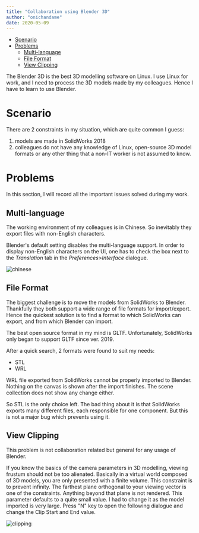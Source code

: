 ```yaml
---
title: "Collaboration using Blender 3D"
author: "onichandame"
date: 2020-05-09
---
```


<!-- vim-markdown-toc GFM -->

- [Scenario](#scenario)
- [Problems](#problems)
  - [Multi-language](#multi-language)
  - [File Format](#file-format)
  - [View Clipping](#view-clipping)

<!-- vim-markdown-toc -->

The Blender 3D is the best 3D modelling software on Linux. I use Linux for work, and I need to process the 3D models made by my colleagues. Hence I have to learn to use Blender.

# Scenario

There are 2 constraints in my situation, which are quite common I guess:

1. models are made in SolidWorks 2018
2. colleagues do not have any knowledge of Linux, open-source 3D model formats or any other thing that a non-IT worker is not assumed to know.

# Problems

In this section, I will record all the important issues solved during my work.

## Multi-language

The working environment of my colleagues is in Chinese. So inevitably they export files with non-English characters.

Blender's default setting disables the multi-language support. In order to display non-English characters on the UI, one has to check the box next to the _Translation_ tab in the _Preferences>Interface_ dialogue.

![chinese](/image/blender-multilang.png)

## File Format

The biggest challenge is to move the models from SolidWorks to Blender. Thankfully they both support a wide range of file formats for import/export. Hence the quickest solution is to find a format to which SolidWorks can export, and from which Blender can import.

The best open source format in my mind is GLTF. Unfortunately, SolidWorks only began to support GLTF since ver. 2019.

After a quick search, 2 formats were found to suit my needs:

- STL
- WRL

WRL file exported from SolidWorks cannot be properly imported to Blender. Nothing on the canvas is shown after the import finishes. The scene collection does not show any change either.

So STL is the only choice left. The bad thing about it is that SolidWorks exports many different files, each responsible for one component. But this is not a major bug which prevents using it.

## View Clipping

This problem is not collaboration related but general for any usage of Blender.

If you know the basics of the camera parameters in 3D modelling, viewing frustum should not be too alienated. Basically in a virtual world composed of 3D models, you are only presented with a finite volume. This constraint is to prevent infinity. The farthest plane orthogonal to your viewing vector is one of the constraints. Anything beyond that plane is not rendered. This parameter defaults to a quite small value. I had to change it as the model imported is very large. Press "N" key to open the following dialogue and change the Clip Start and End value.

![clipping](/image/blender-view-clipping.png)
